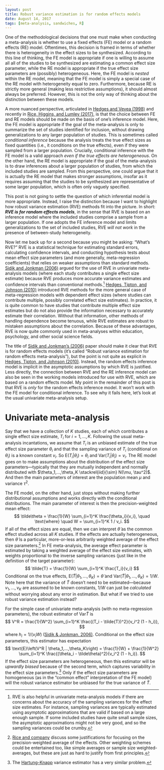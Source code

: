```yaml
---
layout: post
title: Robust variance estimation is for random effects models
date: August 14, 2017
tags: [meta-analysis, sandwiches, R]
---
```


One of the methodological decisions that one must make when conducting a meta-analysis is whether to use a fixed effects (FE) model or a random effects (RE) model. Oftentimes, this decision is framed in terms of whether there is heterogeneity in the effect sizes to be synthesized. According to this line of thinking, the FE model is appropriate if one is willing to assume all all of the studies to be synthesized are estimating a common effect size parameter, while the RE model is appropriate if the true effect size parameters are  (possibly) heterogeneous. Here, the FE model is _nested_ within the RE model, meaning that the FE model is simply a special case of the RE model with heterogeneity equal to zero. Furthermore, because RE is strictly more general (making less restrictive assumptions), it should almost always be preferred. However, this is not the only way of thinking about the distinction between these models. 

A more nuanced perspective, articulated in [Hedges and Vevea (1998)](https://dx.doi.org/10.1037/1082-989X.3.4.486) and recently in [Rice, Higgins, and Lumley (2017)](https://dx.doi.org/10.1111/rssa.12275), is that the choice between FE and RE models should be made on the basis of one's inference model. Here, the FE model is appropriate if the goal of the meta-analysis is only to summarize the set of studies identified for inclusion, without drawing generalizations to any larger population of studies. This is sometimes called _conditional inference_ because the analysis treats the true effect sizes as fixed quantities (i.e., it conditions on the true effects), even if they were sampled from a larger population. Crucially, conditional inference with the FE model is a valid approach _even if the true effects are heterogeneous_. On the other hand, the RE model is appropriate if the goal of the meta-analysis is to draw inferences about a larger population of studies, from which the included studies are sampled. From this perspective, one could argue that it is actually the RE model that makes stronger assumptions, insofar as it requires assuming that the studies to be synthesized are representative of some larger population, which is often only vaguely specified. 

This post is not going to settle the question of which inferential model is more appropriate. Instead, I raise the distinction because I want to highlight how robust variance estimation (RVE) methods fit into the picture.
In short: __*RVE is for random effects models*__, in the sense that RVE is based on an inference model where the included studies comprise a sample from a larger population. If one adopts the FE inference model and limits generalizations to the set of included studies, RVE _will not work_ in the presence of between-study heterogeneity.  

Now let me back up for a second because you might be asking: "What's RVE?" RVE is a statistical technique for estimating standard errors, calculating confidence intervals, and conducting hypothesis tests about mean effect size parameters (and more generally, meta-regression coefficients) that relies on weaker assumptions than standard methods. [Sidik and Jonkman (2006)](https://dx.doi.org/10.1016/j.csda.2005.07.019) argued for the use of RVE in univariate meta-analysis models (where each study contributes a single effect size estimate) because RVE produces more accurate variance estimates and confidence intervals than conventional methods.[^1] [Hedges, Tipton, and Johnson (2010)](https://dx.doi.org/10.1002/jrsm.5) introduced RVE methods for the more general case of meta-regression models with dependent effect sizes (where studies can contribute multiple, possibly correlated effect size estimates). In practice, it is quite common to have studies that contribute multiple effect size estimates but do not also provide the information necessary to accurately estimate their correlation. Without that information, other methods of handling dependence become tenuous, while  RVE estimates are robust to mistaken assumptions about the correlation. Because of these advantages, RVE is now quite commonly used in meta-analyses within education, psychology, and other social science fields.

The title of [Sidik and Jonkman's (2006)](https://dx.doi.org/10.1016/j.csda.2005.07.019) paper should make it clear that RVE is for random effects models (it's called "Robust variance estimation for random effects meta-analysis"), but the point is not quite as explicit in [Hedges, Tipton, and Johnson (2010)](https://dx.doi.org/10.1002/jrsm.5). Instead, the random effects inference model is implicit in the asymptotic assumptions by which RVE is justified. Less directly, the connection between RVE and the RE inference model can also be seen in the working models introduced for use with RVE, which are based on a random effects model. My point in the remainder of this post is that RVE is _only_ for the random effects inference model. It won't work with the FE model for conditional inference. To see why it fails here, let's look at the usual univariate meta-analysis setup.

# Univariate meta-analysis

Say that we have a collection of $K$ studies, each of which contributes a single effect size estimate, $T_i$ for $i = 1,...,K$. Following the usual meta-analysis incantations, we assume that $T_i$ is an unbiased estimate of the true effect size parameter $\theta_i$ and that the sampling variance of $T_i$ (conditional on $\theta_i$) is a known constant $v_i$. So $\text{E}(T_i|\theta_i) = \theta_i$ and $\text{Var}(T_i | \theta_i) = v_i$. The RE model goes on to make assumptions about the distribution of the effect size parameters---typically that they are mutually independent and normally distributed with $\theta_1,...,\theta_K \stackrel{iid}{\sim} N(\mu, \tau^2)$. And then the main parameters of interest are the population mean $\mu$ and variance $\tau^2$.  

The FE model, on the other hand, just stops without making further distributional assumptions and works directly with the conditional distributions. The main parameter of interest is then the precision-weighted mean effect:
$$
\tilde\theta = \frac{1}{W} \sum_{i=1}^K \frac{\theta_i}{v_i}, \quad \text{where} \quad W = \sum_{i=1}^K 1 / v_i.
$$
If all of the effect sizes are equal, then we can interpret $\tilde\theta$ as the common effect studied across all $K$ studies. If the effects are actually heterogeneous, then $\tilde\theta$ is a particular, more-or-less arbitrarily weighted average of the effect size parameters.[^2] In FE meta-analysis, the average effect parameter is estimated by taking a weighted average of the effect size estimates, with weights proportional to the inverse sampling variances (just like in the definition of the target parameter):
$$
\tilde{T} = \frac{1}{W} \sum_{i=1}^K \frac{T_i}{v_i}
$$
Conditional on the true effects, $\text{E}\left(\tilde{T} | \theta_1,...,\theta_K\right) = \tilde\theta$ and $\text{Var}\left(\tilde{T} | \theta_1,...,\theta_K\right) = 1 / W$. Note here that the variance of $\tilde{T}$ doesn't need to be estimated---because $v_1,...,v_K$ are assumed to be known constants, $1 / W$ can just be _calculated_ without worrying about any error in estimation. But what if we tried to use robust variance estimation instead?

For the simple case of univariate meta-analysis (with no meta-regression parameters), the robust estimator of $\text{Var}{\tilde{T}}$ is 
$$
V^R = \frac{1}{W^2} \sum_{i=1}^K \frac{(T_i - \tilde{T})^2}{v_i^2 (1 - h_i)},
$$
where $h_i = 1 / (v_i W)$ ([Sidik & Jonkman, 2006)](https://dx.doi.org/10.1016/j.csda.2005.07.019). Conditional on the effect size parameters, this estimator has expectation
$$
\text{E}\left(V^R | \theta_1,...,\theta_K\right) = \frac{1}{W} + \frac{1}{W^2} \sum_{i=1}^K \frac{(\theta_i - \tilde\theta)^2}{v_i^2 (1 - h_i)}.
$$
If the effect size parameters are heterogeneous, then this estimator will be _upwardly biased_ because of the second term, which captures variability in the effect size parameters.[^3] Only if the effect size parameters are homogeneous (as in the "common effect" interpretation of the FE model) will the robust variance estimator be unbiased for the true variance of $\tilde{T}$. 



[^1]: RVE is also helpful in univariate meta-analysis models if there are concerns about the accuracy of the sampling variances for the effect size estimates. For instance, sampling variances are typically estimated using asymptotic approximations that are valid if based on a large enough sample. If some included studies have quite small sample sizes, the asymptotic approximations might not be very good, and so the sampling variances could be crumby.  
[^2]: [Rice and company](https://dx.doi.org/10.1111/rssa.12275) discuss some justifications for focusing on the precision-weighted average of the effects. Other weighting schemes could be entertained too, like simple averages or sample size weighted-averages, but these are just as hard to justify from first principles. 
[^3]: The [Hartung-Knapp](https://dx.doi.org/10.1002/sim.791) variance estimator has a very similar problem. 